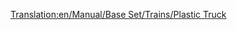 [[Translation:en/Manual/Base Set/Trains/Plastic Truck]]
{{es/Vagones|Imagen=[[File:en/Plastictruck.png]]
|Nombre=Vagón de Plásticos
|PrecioNormal=2.238 € (1.119 £)
|PesoNormal=18 / 48 t
|CapacidadNormal=30.000 litros de plástico
|PrecioMono="
|PesoMono=18 / 53 t
|CapacidadMono=35.000 litros de plástico
|PrecioMag="
|PesoMag=18 / 55 t
|CapacidadMag=37.000 litros de plástico
|Descripción=El '''vagón de plasticos''' sirve para transportar [[es/Manual/Base Set/Cargos/Plástico|plástico]] desde las [[es/Manual/Base Set/Industries/Fuentes de plástico|fuentes de plástico]] hasta la [[es/Manual/Base Set/Industries/Fábrica de juguetes|fábrica de juguetes]] en el clima [[es/Manual/Clima#fantasia|fantasía]].
}}